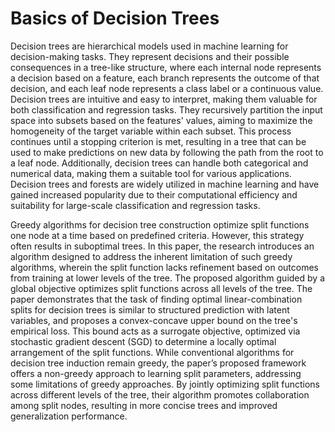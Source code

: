 # Basics of Decision Trees

Decision trees are hierarchical models used in machine learning for decision-making tasks. They represent decisions and their possible consequences in a tree-like structure, where each internal node represents a decision based on a feature, each branch represents the outcome of that decision, and each leaf node represents a class label or a continuous value. Decision trees are intuitive and easy to interpret, making them valuable for both classification and regression tasks. They recursively partition the input space into subsets based on the features' values, aiming to maximize the homogeneity of the target variable within each subset. This process continues until a stopping criterion is met, resulting in a tree that can be used to make predictions on new data by following the path from the root to a leaf node. Additionally, decision trees can handle both categorical and numerical data, making them a suitable tool for various applications. Decision trees and forests are widely utilized in machine learning and have gained increased popularity due to their computational efficiency and suitability for large-scale classification and regression tasks.

Greedy algorithms for decision tree construction optimize split functions one node at a time based on predefined criteria. However, this strategy often results in suboptimal trees. In this paper, the research introduces an algorithm designed to address the inherent limitation of such greedy algorithms, wherein the split function 
 lacks refinement based on outcomes from training at lower levels of the tree. The proposed algorithm guided by a global objective optimizes split functions across all levels of the tree. The paper demonstrates that the task of finding optimal linear-combination splits for decision trees is similar to structured prediction with latent variables, and proposes a convex-concave upper bound on the tree's empirical loss. This bound acts as a surrogate objective, optimized via stochastic gradient descent (SGD) to determine a locally optimal arrangement of the split functions. While conventional algorithms for decision tree induction remain greedy, the paper’s proposed framework offers a non-greedy approach to learning split parameters, addressing some limitations of greedy approaches. By jointly optimizing split functions across different levels of the tree, their algorithm promotes collaboration among split nodes, resulting in more concise trees and improved generalization performance.
